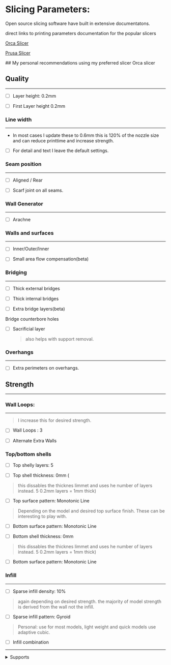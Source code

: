 
# Slicing Parameters:

Open source slicing software have built in extensive documentatons. 

direct links to printing parameters documentation for the popular slicers 

[Orca Slicer](https://github.com/SoftFever/OrcaSlicer/wiki/#process-settings)

[Prusa Slicer](https://help.prusa3d.com/category/print-settings_212)


<Callout type="info">
## My personal recommendations using my preferred slicer Orca slicer
</Callout>




## Quality
---
- [ ]  Layer height: 0.2mm

- [ ]  First Layer height 0.2mm

### Line width
---
- In most cases I update these to 0.6mm this is 120% of the nozzle size and can reduce printtime and increase strength. 

- [ ] For detail and text I leave the default settings.

### Seam position
---
- [ ] Aligned / Rear

- [ ] Scarf joint on all seams.

### Wall Generator
---
- [ ] Arachne

### Walls and surfaces 
---
- [ ] Inner/Outer/Inner

- [ ] Small area flow compensation(beta)

### Bridging 
---
- [ ] Thick external bridges

- [ ] Thick internal bridges

- [ ] Extra bridge layers(beta)

Bridge counterbore holes
- [ ] Sacrificial layer 
    > also helps with support removal.

### Overhangs
---
- [ ] Extra perimeters on overhangs.


## Strength 
---
### Wall Loops:
---  
> I increase this for desired strength.
- [ ] Wall Loops : 3

- [ ] Alternate Extra Walls


### Top/bottom shells
- [ ] Top shelly layers: 5

- [ ] Top shell thickness: 0mm (
> this dissables the thicknes limmet and uses he number of layers instead. 5 0.2mm layers = 1mm thick) 

- [ ] Top surface pattern: Monotonic Line
> Depending on the model and desired top surface finish. These can be interesting to play with. 

- [ ] Bottom surface pattern: Monotonic Line

- [ ] Bottom shell thickness: 0mm
> this dissables the thicknes limmet and uses he number of layers instead. 5 0.2mm layers = 1mm thick) 

- [ ] Bottom surface pattern: Monotonic Line

### Infill 
---
- [ ] Sparse infill density: 10%
> again depending on desired strength. the majority of model strength is derived from the wall not the infill.

- [ ] Sparse infill pattern: Gyroid
> Personal: use for most models, light weight and quick models use adaptive cubic.

- [ ] Infill combination


---
<details>
  <summary>Supports</summary> 
I avoid using supports as much as possible, however when I do I use the following settings. 
The following is my thougth process:

<Steps>

### Identifiy the areas need for support
- is the area a direct line from the build plate?
- is the area not in a direct line to the build plate?

### If the suppots dot not need to be roughted around other parts, I prefer standard dupports

### If the model requres significat support, I referr tree supports. 

### If the model is printed in PLA and I have a multi materal system avaliable, I will change the support interface layer to PETG 
-PLA will not bond to PETG, this allows for easy removal of the support interface layer.
<Callout type="warning">
If you atempt to use PETG with PLA Supports, the PLA may [JAM](/Troubleshooting) your hotend. 
</Callout>

![TreevsStandatrd.webp](https://cdn.jsdelivr.net/gh/JamesD3d/info3dimages@main/i/SLICERS/TreevsStandatrd.webp)

</Steps>



### Others 
---
- [ ]Brim type: Mouse ear (if needed)
> this places small tabs on sections of a print that may lif due to internal tension. These are very easy to remove. 

- [ ] Verbose Gcode

- [ ] Label objects

- [ ] Exclude objects
> if the printer supports the feature. During the print of multiplul models , this feature allows you to skip a model that failed and continue printing the other without loosing progress. 

